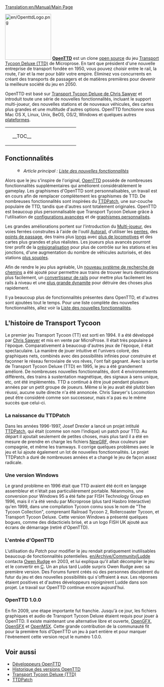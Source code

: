 [[Translation:en/Manual/Main Page]]
{{fr/Table des matières}}

[[File:en/OpenttdLogo.png|left|150px]] 
[http://www.openttd.org/ '''OpenTTD'''] est un clone [http://fr.wikipedia.org/wiki/Open_source open source] du jeu [http://fr.wikipedia.org/wiki/Transport_Tycoon Transport Tycoon Deluxe (TTD)] de Microprose. En tant que président d'une nouvelle entreprise de transport fondée en 1950, vous pouvez choisir entre le rail, la route, l'air et la mer pour bâtir votre empire. Éliminez vos concurrents en créant des transports de passagers et de matières premières pour devenir la meilleure société du jeu en 2050.

OpenTTD est basé sur [http://www.chrissawyer.com/info.htm Transport Tycoon Deluxe de Chris Sawyer] et introduit toute une série de nouvelles fonctionnalités, incluant  le support multi-joueur, des nouvelles stations et de nouveaux véhicules, des cartes plus grandes et une multitude d'autres options. OpenTTD fonctionne sous Mac OS X, Linux, Unix, BeOS, OS/2, Windows et quelques autres [[fr/Archive/Compilation and Ports/Système d'exploitation|plateformes]].

{| align="center"
|colspan=2 style="background:none; border:0px"|
|width=200 style="background:none; border:0px"| __TOC__
|style="background:none; border:0px"| [[File:fr/Main menu new game.png|frame|center|Menu principal d'OpenTTD]]
|}

==Fonctionnalités==

:[[File:en/Searchtool.png|16px]] ''Article principal : [[fr/Archive/Lists/Liste des nouvelles fonctionnalités|Liste des nouvelles fonctionnalités]]''

Alors que le jeu s'inspire de l'original, [http://www.openttd.org/ OpenTTD] possède de nombreuses fonctionnalités supplémentaires qui améliorent considérablement le gameplay. Les graphismes d'OpenTTD sont personnalisables, un travail est en cours afin de remplacer complètement les graphismes de TTD. De nombreuses fonctionnalités sont inspirées du [http://www.ttdpatch.net/ TTDPatch], une sur-couche populaire de TTD, tandis que d'autres sont totalement originales. OpenTTD est beaucoup plus personnalisable que Transport Tycoon Deluxe grâce à l'utilisation de [[fr/Archive/Manual/Settings/Options avancées|configurations avancées]] et de [[fr/Manual/NewGRF|graphismes personnalisés]].

Les grandes améliorations portent sur l'introduction du [[fr/Manual/Multijoueurs|Multi-joueur]], des voies ferrées construites à l'aide de l'outil [[fr/Archive/Manual/Autorail|Autorail]], d'utiliser les [[fr/Archive/Manual/Settings/Construire en pente|pentes]], des [[fr/Manual/Points de contrôle|points de passage]], des trains plus [[fr/Archive/Manual/Settings/Train de mammouth|longs]] avec [[fr/Archive/Manual/Train à locomotives multiples|plus de locomotives]] et des cartes plus grandes et plus réalistes. Les joueurs plus avancés pourront tirer profit de la [[fr/Manual/Signaux#Signaux dépendants|présignalisation]] pour plus de contrôle sur les stations et les jonctions, d'une augmentation du nombre de véhicules autorisés, et des stations [[fr/Archive/Manual/Settings/Gares non uniformes|plus souples]].

Afin de rendre le jeu plus agréable, Un [[fr/Archive/Manual/Encore une autre évolution PBS|nouveau système de recherche de chemins]] a été ajouté pour permettre aux trains de trouver leurs destinations plus facilement, un [[fr/Manual/Convertir une ligne|convertisseur de rails]] pour mettre plus facilement les rails à niveau et une [[fr/Archive/Manual/Settings/Dynamite extra|plus grande dynamite]] pour détruire des choses plus rapidement.

Il ya beaucoup plus de fonctionnalités présentes dans OpenTTD, et d'autres sont ajoutées tout le temps. Pour une liste complète des nouvelles fonctionnalités, allez voir la [[fr/Archive/Lists/Liste des nouvelles fonctionnalités|Liste des nouvelles fonctionnalités]].

==L'histoire de Transport Tycoon==
Le premier jeu Transport Tycoon (TT) est sorti en 1994. Il a été développé par [http://www.chrissawyer.com/ Chris Sawyer] et mis en vente par MicroProse. 
Il était très populaire à l'époque. Comparativement à beaucoup d'autres jeux de l'époque, il était spectaculaire. La manière de jouer intuitive et l'univers coloré, des graphiques nets, combinés avec des possibilités infinies pour construire et façonner le réseau ferroviaire de vos rêves, l'ont fait gagnant.
Avec la sortie de Transport Tycoon Deluxe (TTD) en 1995, le jeu a été grandement amélioré. De nombreuses nouvelles fonctionnalités, dont 4 environnements différents, des trains à sustentation magnétique, des signaux à sens unique, etc, ont été implémentés.
TTD a continué à être joué pendant plusieurs années par un petit groupe de joueurs. Même si le jeu avait été plutôt bien réussi, aucune suite directe n'a été annoncée. Chris Sawyer's Locomotion peut être considéré comme son successeur, mais n'a pas eu le même succès que celui-ci.

===La naissance du TTDPatch===
Dans les années 1996-1997, Josef Drexler a lancé un projet intitulé [http://www.ttdpatch.net/ TTDPatch], qui était (comme son nom l'indique) un patch pour TTD. Au départ il ajoutait seulement de petites choses, mais plus tard il a été en mesure de prendre en charge les fichiers [[fr/Manual/NewGRF|NewGRF]], deux couleurs par compagnie, et même les tramways. Il corrige quelques problèmes avec le jeu et lui ajoute également un lot de nouvelles fonctionnalités. Le projet TTDPatch a duré de nombreuses années et a changé le jeu de façon assez radicale.

===Une version Windows===
Le grand problème en 1996 était que TTD avaient été écrit en langage assembleur et n'était pas particulièrement portable. Néanmoins, une conversion pour Windows 95 a été faite par FISH Technology Group en 1996, mais il n'a été vendu par Microprose (plus tard Hasbro Interactive) qu'en 1999, dans une compilation Tycoon connu sous le nom de "The Tycoon Collection", comprenant Railroad Tycoon 2, Rollercoaster Tycoon, et Transport Tycoon Deluxe. Cette version Windows a présenté quelques bogues, comme des didacticiels brisé, et a un logo FISH UK ajouté aux écrans de démarrage (retiré d'OpenTTD).

===L'entrée d'OpenTTD===
L’utilisation du ''Patch'' pour modifier le jeu rendait pratiquement inutilisables beaucoup de fonctionnalités potentielles. [[en/Archive/Community/Ludde]] contacta [http://www.tt-forums.net/ Owen Rudge] en 2003, et lui expliqua qu'il allait décompiler le jeu et le convertir en [http://fr.wikipedia.org/wiki/C_%28langage%29 C]. Un an plus tard Ludde surpris Owen Rudge avec sa première version. Des Forums furent créés où des personnes discutèrent du futur du jeu et des nouvelles possibilités qui s'offraient à eux. Les réponses étaient positives et d'autres développeurs rejoignirent Ludde dans son projet. Le travail sur OpenTTD continue encore aujourd'hui.

===OpenTTD 1.0.0===
En fin 2009, une étape importante fut franchie. Jusqu'à ce jour, les fichiers graphiques et audio de Transport Tycoon Deluxe étaient requis pour jouer à OpenTTD. Il existe maintenant une alternative libre et ouverte, [[fr/Archive/Community/LisezMoi OpenGFX|OpenGFX]], [[fr/Archive/Community/Remplacement des effets sonores|OpenSFX]] et [[fr/Archive/Community/OpenMSX|OpenMSX]]. Cette grande contribution de la communauté fit pour la première fois d’OpenTTD un jeu à part entière et pour marquer l'évènement cette version reçut le numéro 1.0.0.

==Voir aussi==
*[[fr/Archive/Community/Développeurs|Développeurs OpenTTD]]
*[[fr/Archive/OpenTTD/Historique des versions OpenTTD|Historique des versions OpenTTD]]
*[http://fr.wikipedia.org/wiki/Transport_Tycoon Transport Tycoon Deluxe (TTD)]
*[http://www.ttdpatch.net/ TTDPatch]